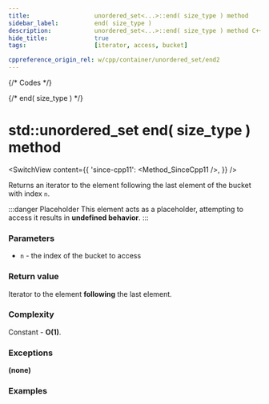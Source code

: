 ```yaml
---
title:					unordered_set<...>::end( size_type ) method
sidebar_label:			end( size_type )
description:			unordered_set<...>::end( size_type ) method C++ documentation
hide_title:				true
tags:					[iterator, access, bucket]

cppreference_origin_rel: w/cpp/container/unordered_set/end2
---
```



{/* Codes */}

{/* end( size_type ) */}

# std::unordered_set end( size_type ) method

<SwitchView content={{
    'since-cpp11': <Method_SinceCpp11 />,
    }} />

Returns an iterator to the element following the last element of the bucket with index `n`.

:::danger Placeholder
This element acts as a placeholder, attempting to access it results in **undefined behavior**.
:::

### Parameters

 - `n` - the index of the bucket to access

### Return value

Iterator to the element **following** the last element.

### Complexity

Constant - **O(1)**.

### Exceptions

**(none)**

### Examples

<ImproveSection />
